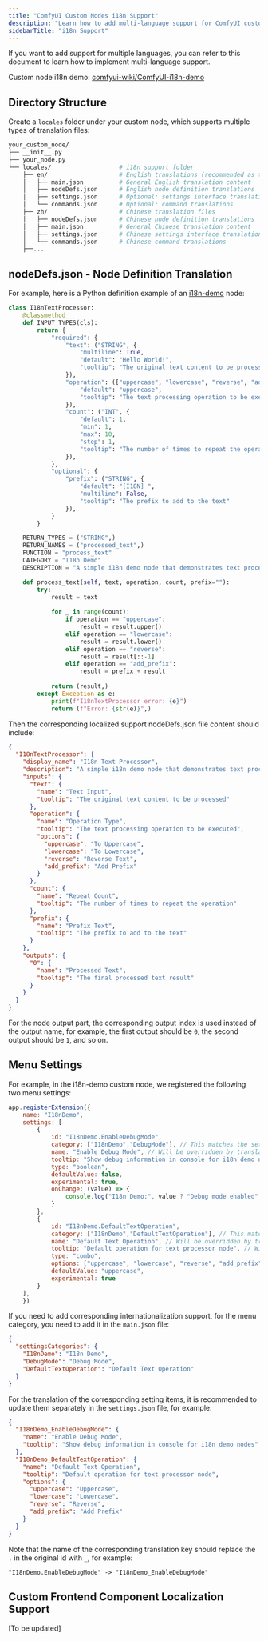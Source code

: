 ```yaml
---
title: "ComfyUI Custom Nodes i18n Support"
description: "Learn how to add multi-language support for ComfyUI custom nodes"
sidebarTitle: "i18n Support"
---
```



If you want to add support for multiple languages, you can refer to this document to learn how to implement multi-language support.

<SupportedLanguages />


Custom node i18n demo: [comfyui-wiki/ComfyUI-i18n-demo](https://github.com/comfyui-wiki/ComfyUI-i18n-demo)

## Directory Structure

Create a `locales` folder under your custom node, which supports multiple types of translation files:

```bash
your_custom_node/
├── __init__.py
├── your_node.py
└── locales/                   # i18n support folder
    ├── en/                    # English translations (recommended as the base)
    │   ├── main.json          # General English translation content
    │   ├── nodeDefs.json      # English node definition translations
    │   ├── settings.json      # Optional: settings interface translations
    │   └── commands.json      # Optional: command translations
    ├── zh/                    # Chinese translation files
    │   ├── nodeDefs.json      # Chinese node definition translations
    │   ├── main.json          # General Chinese translation content
    │   ├── settings.json      # Chinese settings interface translations
    │   └── commands.json      # Chinese command translations
    ├──...

```

## nodeDefs.json - Node Definition Translation

For example, here is a Python definition example of an [i18n-demo](https://github.com/comfyui-wiki/ComfyUI-i18n-demo) node:

```python
class I18nTextProcessor:
    @classmethod
    def INPUT_TYPES(cls):
        return {
            "required": {
                "text": ("STRING", {
                    "multiline": True,
                    "default": "Hello World!",
                    "tooltip": "The original text content to be processed"
                }),
                "operation": (["uppercase", "lowercase", "reverse", "add_prefix"], {
                    "default": "uppercase",
                    "tooltip": "The text processing operation to be executed"
                }),
                "count": ("INT", {
                    "default": 1,
                    "min": 1,
                    "max": 10,
                    "step": 1,
                    "tooltip": "The number of times to repeat the operation"
                }),
            },
            "optional": {
                "prefix": ("STRING", {
                    "default": "[I18N] ",
                    "multiline": False,
                    "tooltip": "The prefix to add to the text"
                }),
            }
        }

    RETURN_TYPES = ("STRING",)
    RETURN_NAMES = ("processed_text",)
    FUNCTION = "process_text"
    CATEGORY = "I18n Demo"
    DESCRIPTION = "A simple i18n demo node that demonstrates text processing with internationalization support"

    def process_text(self, text, operation, count, prefix=""):
        try:
            result = text
            
            for _ in range(count):
                if operation == "uppercase":
                    result = result.upper()
                elif operation == "lowercase":
                    result = result.lower()
                elif operation == "reverse":
                    result = result[::-1]
                elif operation == "add_prefix":
                    result = prefix + result
            
            return (result,)
        except Exception as e:
            print(f"I18nTextProcessor error: {e}")
            return (f"Error: {str(e)}",)
```

Then the corresponding localized support nodeDefs.json file content should include:

```json
{
  "I18nTextProcessor": {
    "display_name": "I18n Text Processor",
    "description": "A simple i18n demo node that demonstrates text processing with internationalization support",
    "inputs": {
      "text": {
        "name": "Text Input",
        "tooltip": "The original text content to be processed"
      },
      "operation": {
        "name": "Operation Type",
        "tooltip": "The text processing operation to be executed",
        "options": {
          "uppercase": "To Uppercase",
          "lowercase": "To Lowercase",
          "reverse": "Reverse Text",
          "add_prefix": "Add Prefix"
        }
      },
      "count": {
        "name": "Repeat Count",
        "tooltip": "The number of times to repeat the operation"
      },
      "prefix": {
        "name": "Prefix Text",
        "tooltip": "The prefix to add to the text"
      }
    },
    "outputs": {
      "0": {
        "name": "Processed Text",
        "tooltip": "The final processed text result"
      }
    }
  }
}
```

For the node output part, the corresponding output index is used instead of the output name, for example, the first output should be `0`, the second output should be `1`, and so on.

## Menu Settings

For example, in the i18n-demo custom node, we registered the following two menu settings:
```javascript
app.registerExtension({
    name: "I18nDemo",
    settings: [
        {
            id: "I18nDemo.EnableDebugMode",
            category: ["I18nDemo","DebugMode"], // This matches the settingsCategories key in main.json
            name: "Enable Debug Mode", // Will be overridden by translation
            tooltip: "Show debug information in console for i18n demo nodes", // Will be overridden by translation
            type: "boolean",
            defaultValue: false,
            experimental: true,
            onChange: (value) => {
                console.log("I18n Demo:", value ? "Debug mode enabled" : "Debug mode disabled");
            }
        },
        {
            id: "I18nDemo.DefaultTextOperation",
            category: ["I18nDemo","DefaultTextOperation"], // This matches the settingsCategories key in main.json
            name: "Default Text Operation", // Will be overridden by translation
            tooltip: "Default operation for text processor node", // Will be overridden by translation
            type: "combo",
            options: ["uppercase", "lowercase", "reverse", "add_prefix"],
            defaultValue: "uppercase",
            experimental: true
        }
    ],
    })
```

If you need to add corresponding internationalization support, for the menu category, you need to add it in the `main.json` file:

```json
{
  "settingsCategories": {
    "I18nDemo": "I18n Demo",
    "DebugMode": "Debug Mode",
    "DefaultTextOperation": "Default Text Operation"
  }
}
```

For the translation of the corresponding setting items, it is recommended to update them separately in the `settings.json` file, for example:

```json
{
  "I18nDemo_EnableDebugMode": {
    "name": "Enable Debug Mode",
    "tooltip": "Show debug information in console for i18n demo nodes"
  },
  "I18nDemo_DefaultTextOperation": {
    "name": "Default Text Operation",
    "tooltip": "Default operation for text processor node",
    "options": {
      "uppercase": "Uppercase",
      "lowercase": "Lowercase",
      "reverse": "Reverse",
      "add_prefix": "Add Prefix"
    }
  }
}
```

Note that the name of the corresponding translation key should replace the `.` in the original id with `_`, for example:
```
"I18nDemo.EnableDebugMode" -> "I18nDemo_EnableDebugMode"
```

## Custom Frontend Component Localization Support

[To be updated]